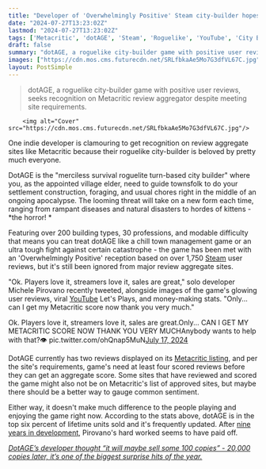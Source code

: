 ```yaml
---
title: "Developer of 'Overwhelmingly Positive' Steam city-builder hopes for Metacritic representation: 'Players love it, streamers love it, sales are great'"
date: "2024-07-27T13:23:02Z"
lastmod: "2024-07-27T13:23:02Z"
tags: ['Metacritic', 'dotAGE', 'Steam', 'Roguelike', 'YouTube', 'City Builder']
draft: false
summary: "dotAGE, a roguelike city-builder game with positive user reviews, seeks recognition on Metacritic review aggregator despite meeting site requirements."
images: ["https://cdn.mos.cms.futurecdn.net/SRLfbkaAe5Mo7G3dfVL67C.jpg"]
layout: PostSimple
---
```

> dotAGE, a roguelike city-builder game with positive user reviews, seeks recognition on Metacritic review aggregator despite meeting site requirements.


        <img alt="Cover" src="https://cdn.mos.cms.futurecdn.net/SRLfbkaAe5Mo7G3dfVL67C.jpg"/>
        
One indie developer is clamouring to get recognition on review aggregate sites like Metacritic because their roguelike city-builder is beloved by pretty much everyone. 

DotAGE is the "merciless survival roguelite turn-based city builder" where you, as the appointed village elder, need to guide townsfolk to do your settlement construction, foraging, and usual chores right in the middle of an ongoing apocalypse. The looming threat will take on a new form each time, ranging from rampant diseases and natural disasters to hordes of kittens - *the horror! *

Featuring over 200 building types, 30 professions, and modable difficulty that means you can treat dotAGE like a chill town management game or an ultra tough fight against certain catastrophe - the game has been met with an 'Overwhelmingly Positive' reception based on over 1,750 [Steam](https://store.steampowered.com/app/638510/dotAGE/) user reviews, but it's still been ignored from major review aggregate sites.

"Ok. Players love it, streamers love it, sales are great," solo developer Michele Pirovano recently tweeted, alongside images of the game's glowing user reviews, viral [YouTube](https://www.gamesradar.com/tag/youtube/) Let's Plays, and money-making stats. "Only... can I get my Metacritic score now thank you very much."

Ok. Players love it, streamers love it, sales are great.Only... CAN I GET MY METACRITIC SCORE NOW THANK YOU VERY MUCHAnybody wants to help with that?👁️ pic.twitter.com/ohQnap5MuN[July 17, 2024](https://twitter.com/dotagegame/status/1813468666815500368)

DotAGE currently has two reviews displayed on its [Metacritic listing](https://www.metacritic.com/game/dotage/), and per the site's requirements, game's need at least four scored reviews before they can get an aggregate score. Some sites that have reviewed and scored the game might also not be on Metacritic's list of approved sites, but maybe there should be a better way to gauge common sentiment. 

Either way, it doesn't make much difference to the people playing and enjoying the game right now. According to the stats above, dotAGE is in the top six percent of lifetime units sold and it's frequently updated. After [nine years in development](https://www.gamesradar.com/solo-dev-releases-cute-but-merciless-city-building-roguelike-after-9-years-of-work-to-near-flawless-user-reviews/), Pirovano's hard worked seems to have paid off.

[<em>DotAGE’s developer thought “it will maybe sell some 100 copies” - 20,000 copies later, it’s one of the biggest surprise hits of the year.</em>](https://www.gamesradar.com/after-9-years-of-solo-development-this-roguelike-city-builder-has-wowed-fans-and-stunned-its-creator-in-a-couple-of-days-my-life-changed/)
        